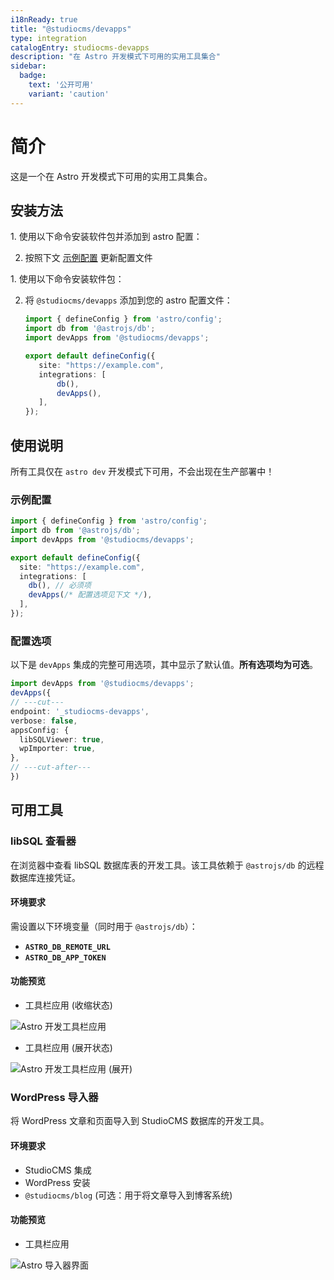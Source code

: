 ```yaml
---
i18nReady: true
title: "@studiocms/devapps"
type: integration
catalogEntry: studiocms-devapps
description: "在 Astro 开发模式下可用的实用工具集合"
sidebar:
  badge: 
    text: '公开可用'
    variant: 'caution'
---
```



# 简介

这是一个在 Astro 开发模式下可用的实用工具集合。

## 安装方法

<Tabs syncKey='install-method'>
  <TabItem label="Astro 方式" icon='astro'>
1. 使用以下命令安装软件包并添加到 astro 配置：

   <PackageManagers type="exec" pkg="astro" args="add @studiocms/devapps" />

2. 按照下文 [示例配置](#示例配置) 更新配置文件
  </TabItem>
  <TabItem label="手动方式" icon='seti:powershell'>
1. 使用以下命令安装软件包：

   <PackageManagers pkg="@studiocms/devapps" />

2. 将 `@studiocms/devapps` 添加到您的 astro 配置文件：

   ```ts twoslash title="astro.config.mjs" ins={3, 9}
   import { defineConfig } from 'astro/config';
   import db from '@astrojs/db';
   import devApps from '@studiocms/devapps'; 

   export default defineConfig({
      site: "https://example.com",
      integrations: [
          db(),
          devApps(), 
      ],
   });
   ```
  </TabItem>
</Tabs>

## 使用说明

所有工具仅在 `astro dev` 开发模式下可用，不会出现在生产部署中！

### 示例配置

```ts twoslash title="astro.config.mjs" {2, 8} ins={3, 9}
import { defineConfig } from 'astro/config';
import db from '@astrojs/db';
import devApps from '@studiocms/devapps';

export default defineConfig({
  site: "https://example.com",
  integrations: [
    db(), // 必须项
    devApps(/* 配置选项见下文 */),
  ],
});
```

### 配置选项

以下是 `devApps` 集成的完整可用选项，其中显示了默认值。**所有选项均为可选**。

```ts twoslash 
import devApps from '@studiocms/devapps';
devApps({
// ---cut---
endpoint: '_studiocms-devapps',
verbose: false,
appsConfig: {
  libSQLViewer: true,
  wpImporter: true,
},
// ---cut-after---
})
```

## 可用工具

### libSQL 查看器

在浏览器中查看 libSQL 数据库表的开发工具。该工具依赖于 `@astrojs/db` 的远程数据库连接凭证。

#### 环境要求

需设置以下环境变量（同时用于 `@astrojs/db`）：
- **`ASTRO_DB_REMOTE_URL`**
- **`ASTRO_DB_APP_TOKEN`**

#### 功能预览

- 工具栏应用 (收缩状态)

![Astro 开发工具栏应用](~/assets/devapps/devapps-1-toolbar-app-closed.png)

- 工具栏应用 (展开状态)

![Astro 开发工具栏应用 (展开)](~/assets/devapps/devapps-1-toolbar-app-expanded.png)

### WordPress 导入器

将 WordPress 文章和页面导入到 StudioCMS 数据库的开发工具。

#### 环境要求

- StudioCMS 集成
- WordPress 安装
- `@studiocms/blog` (可选：用于将文章导入到博客系统)

#### 功能预览

- 工具栏应用

![Astro 导入器界面](~/assets/devapps/devapps-2-importer.png)